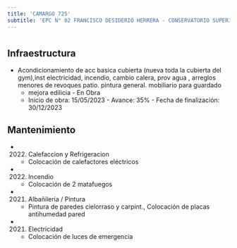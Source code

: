 ```yaml
---
title: 'CAMARGO 725'
subtitle: 'EPC N° 02 FRANCISCO DESIDERIO HERRERA - CONSERVATORIO SUPERIOR DE MÚSICA MANUEL DE FALLA - ANEXO 4 - JIN A (EPCJS 02/07°)'
---
```


#
## Infraestructura

* Acondicionamiento  de acc basica cubierta (nueva toda la cubierta del gym),inst electricidad,  incendio, cambio calera, prov agua , arreglos menores de revoques patio. pintura general.  mobiliario para guardado 
    + mejora edilicia - En Obra 
    + Inicio de obra: 15/05/2023 - Avance: 35% - Fecha de finalización: 30/12/2023 






## Mantenimiento

*  (2022) Calefaccion y Refrigeracion 
    + Colocación de calefactores eléctricos

*  (2022) Incendio 
    + Colocación de 2 matafuegos

*  (2021) Albañileria / Pintura 
    + Pintura de paredes cielorraso y carpint., Colocación de placas antihumedad pared

*  (2021) Electricidad 
    + Colocación de luces de emergencia



